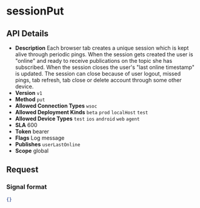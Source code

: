 # sessionPut

## API Details

- **Description** Each browser tab creates a unique session which is kept alive through periodic pings. When the session gets
created the user is "online" and ready to receive publications on the topic she has subscribed. When the
session closes the user's "last online timestamp" is updated. The session can close because of user logout,
missed pings, tab refresh, tab close or delete account through some other device.
- **Version** `v1`
- **Method** `put`
- **Allowed Connection Types** `wsoc` 
- **Allowed Deployment Kinds** `beta` `prod` `localHost` `test` 
- **Allowed Device Types** `test` `ios` `android` `web` `agent` 
- **SLA** 600
- **Token** bearer
- **Flags** Log message
- **Publishes** `userLastOnline` 
- **Scope** global


## Request

### Signal format

```json
{}
```

